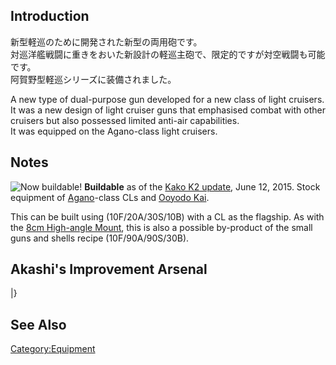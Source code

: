{{EquipmentInfo}}

==Introduction==
新型軽巡のために開発された新型の両用砲です。<br>
対巡洋艦戦闘に重きをおいた新設計の軽巡主砲で、限定的ですが対空戦闘も可能です。<br>
阿賀野型軽巡シリーズに装備されました。

A new type of dual-purpose gun developed for a new class of light cruisers.<br>
It was a new design of light cruiser guns that emphasised combat with other cruisers but also possessed limited anti-air capabilities.<br>
It was equipped on the Agano-class light cruisers.

==Notes==

[[File:Type-agano-main.jpg|left|thumbnail|Now buildable!]]  
'''Buildable''' as of the [[Game Updates/2015/June 12th|Kako K2 update]], June 12, 2015. Stock equipment of [[Agano]]-class CLs and [[Ooyodo|Ooyodo Kai]].

This can be built using (10F/20A/30S/10B) with a CL as the flagship. As with the [[8cm High-angle Mount]], this is also a possible by-product of the small guns and shells recipe (10F/90A/90S/30B).

{{clear}}

==Akashi's Improvement Arsenal==
{{AkashiWorkshop}}
{{AkashiWorkshopLine
|Name=15.2cm Twin Gun Mount
|ItemType=RedGunMedium
|Fuel=10
|Ammo=70
|Steel=100
|Baux=0
|Mats0-5=2/2
|Mats6-9=2/3
|Mats10=5/8
|Screws0-5=2/3
|Screws6-9=2/4
|Screws10=4/10
|EquipConsume0-5=-
|EquipConsume6-9=1x{{RedGunMedium|15.2cm Twin Gun Mount}}
|EquipConsume10=1x{{Radar|Type 22 Surface Radar}}
|Sun=N
|Mon=N<br>Y
|Tue=Y
|Wed=Y
|Thu=A<br>Y
|Fri=A<br>N
|Sat=A<br>N
|2ndShip=[[Agano]]<br>[[Noshiro]]<br>[[Yahagi]]
|Notes=Can be upgraded to [[15.2cm Twin Gun Mount Kai]].
}}
|}

==See Also==
{{Equipmentlist}}
[[Category:Equipment]]